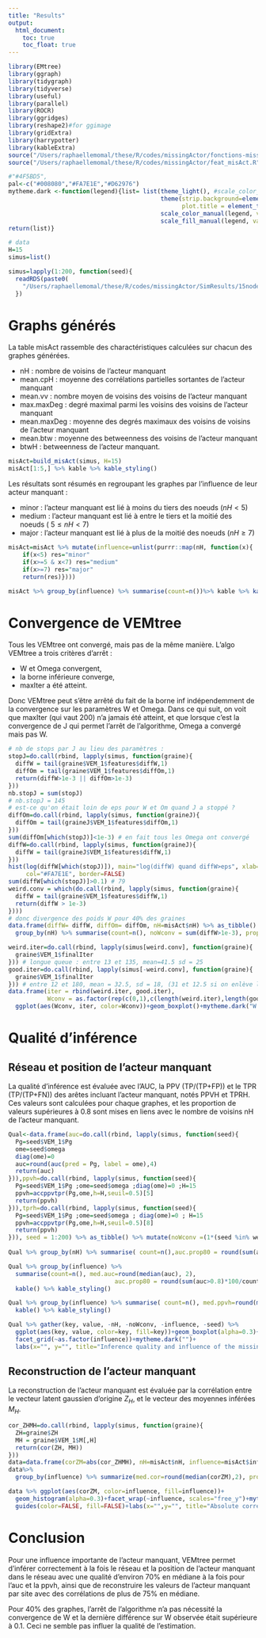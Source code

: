 ```yaml
---
title: "Results"
output: 
  html_document:
    toc: true
    toc_float: true
---
```



```r
library(EMtree)
library(ggraph)
library(tidygraph)
library(tidyverse)
library(useful)
library(parallel)
library(ROCR)
library(ggridges)
library(reshape2)#for ggimage
library(gridExtra)
library(harrypotter)
library(kableExtra)
source("/Users/raphaellemomal/these/R/codes/missingActor/fonctions-missing.R")
source("/Users/raphaellemomal/these/R/codes/missingActor/feat_misAct.R")

#"#4F5BD5",
pal<-c("#008080","#FA7E1E","#D62976")
mytheme.dark <-function(legend){list= list(theme_light(), #scale_color_hp(legend,option="Ravenclaw", discrete=TRUE, begin=0.1 ), #scale_fill_hp(legend,option="Ravenclaw", discrete=TRUE, begin=0.1 ),
                                           theme(strip.background=element_rect(fill="gray50",colour ="gray50"),
                                                 plot.title = element_text(hjust = 0.5)),
                                           scale_color_manual(legend, values=pal),
                                           scale_fill_manual(legend, values=pal))
return(list)}

# data
H=15
simus=list()

simus=lapply(1:200, function(seed){
  readRDS(paste0(
    "/Users/raphaellemomal/these/R/codes/missingActor/SimResults/15nodes_1r/SF_seed",seed,".rds"))
  })
```


# Graphs générés

La table misAct rassemble des charactéristiques calculées sur chacun des graphes générées. 

- nH : nombre de voisins de l'acteur manquant
- mean.cpH : moyenne des corrélations partielles sortantes de l'acteur manquant
- mean.vv : nombre moyen de voisins des voisins de l'acteur manquant
- max.maxDeg : degré maximal parmi les voisins des voisins de l'acteur manquant
- mean.maxDeg : moyenne des degrés maximaux des voisins de voisins de l'acteur manquant
- mean.btw : moyenne des betweenness des voisins de l'acteur manquant
- btwH : betweenness de l'acteur manquant.

```r
misAct=build_misAct(simus, H=15)
misAct[1:5,] %>% kable %>% kable_styling()
```



Les résultats sont résumés en regroupant les graphes par l'influence de leur acteur manquant :

- minor : l'acteur manquant est lié à moins du tiers des noeuds ($nH<5$)
- medium : l'acteur manquant est lié à entre le tiers et la moitié des noeuds ( $5 \leq nH < 7$)
- major : l'acteur manquant est lié à plus de la moitié des noeuds ($nH \geq 7$)


```r
misAct=misAct %>% mutate(influence=unlist(purrr::map(nH, function(x){
    if(x<5) res="minor"
    if(x>=5 & x<7) res="medium"
    if(x>=7) res="major"
    return(res)})))

misAct %>% group_by(influence) %>% summarise(count=n())%>% kable %>% kable_styling()
```


# Convergence de VEMtree

Tous les VEMtree ont convergé, mais pas de la même manière. L'algo VEMtree a trois critères d'arrêt :

- W et Omega convergent,
- la borne inférieure converge,
- maxIter a été atteint.

Donc VEMtree peut s'être arrêté du fait de la borne inf indépendemment de la convergence sur les paramètres W et Omega. Dans ce qui suit, on voit que maxIter (qui vaut 200) n'a jamais été atteint, et que lorsque c'est la convergence de J qui permet l'arrêt de l'algorithme, Omega a convergé mais pas W.

```r
 
# nb de stops par J au lieu des paramètres : 
stopJ=do.call(rbind, lapply(simus, function(graine){
  diffW = tail(graine$VEM_1$features$diffW,1)
  diffOm = tail(graine$VEM_1$features$diffOm,1)
  return(diffW>1e-3 || diffOm>1e-3)
}))
nb.stopJ = sum(stopJ)
# nb.stopJ = 145
# est-ce qu'on était loin de eps pour W et Om quand J a stoppé ?
diffOm=do.call(rbind, lapply(simus, function(graineJ){
  diffOm = tail(graineJ$VEM_1$features$diffOm,1)
}))
sum(diffOm[which(stopJ)]<1e-3) # en fait tous les Omega ont convergé
diffW=do.call(rbind, lapply(simus, function(graineJ){
  diffW = tail(graineJ$VEM_1$features$diffW,1)
}))
hist(log(diffW[which(stopJ)]), main="log(diffW) quand diffW>eps", xlab="", ylab="",
     col="#FA7E1E", border=FALSE)
sum(diffW[which(stopJ)]>0.1) # 79
weird.conv = which(do.call(rbind, lapply(simus, function(graine){
  diffW = tail(graine$VEM_1$features$diffW,1)
  return(diffW > 1e-3)
})))
# donc divergence des poids W pour 40% des graines
data.frame(diffW= diffW, diffOm= diffOm, nH=misAct$nH) %>% as_tibble() %>% 
  group_by(nH) %>% summarise(count=n(), noWconv = sum(diffW>1e-3), prop=round(100*noWconv/count, 1)) %>% kable() %>% kable_styling()

weird.iter=do.call(rbind, lapply(simus[weird.conv], function(graine){
  graine$VEM_1$finalIter
})) # longue queue : entre 13 et 135, mean=41.5 sd = 25
good.iter=do.call(rbind, lapply(simus[-weird.conv], function(graine){
  graine$VEM_1$finalIter
})) # entre 12 et 180, mean = 32.5, sd = 18, (31 et 12.5 si on enlève la valeur extrême)
data.frame(iter = rbind(weird.iter, good.iter), 
           Wconv = as.factor(rep(c(0,1),c(length(weird.iter),length(good.iter))) ) )%>% 
  ggplot(aes(Wconv, iter, color=Wconv))+geom_boxplot()+mytheme.dark("W converged")

```

# Qualité d'inférence

## Réseau et position de l'acteur manquant

La qualité d'inférence est évaluée avec l'AUC, la PPV (TP/(TP+FP)) et le TPR (TP/(TP+FN)) des arêtes incluant l'acteur manquant, notés PPVH et TPRH. Ces valeurs sont calculées pour chaque graphes, et les proportion de valeurs supérieures à 0.8 sont mises en liens avec le nombre de voisins nH de l'acteur manquant.

```r
Qual<-data.frame(auc=do.call(rbind, lapply(simus, function(seed){
  Pg=seed$VEM_1$Pg
  ome=seed$omega
  diag(ome)=0
  auc=round(auc(pred = Pg, label = ome),4)
  return(auc)
})),ppvh=do.call(rbind, lapply(simus, function(seed){
  Pg=seed$VEM_1$Pg ;ome=seed$omega ;diag(ome)=0 ;H=15
  ppvh=accppvtpr(Pg,ome,h=H,seuil=0.5)[5]
  return(ppvh)
})),tprh=do.call(rbind, lapply(simus, function(seed){
  Pg=seed$VEM_1$Pg ;ome=seed$omega ; diag(ome)=0 ; H=15
  ppvh=accppvtpr(Pg,ome,h=H,seuil=0.5)[8]
  return(ppvh)
})), seed = 1:200) %>% as_tibble() %>% mutate(noWconv =(1*(seed %in% weird.conv)), nH = misAct$nH,influence=misAct$influence)
 
Qual %>% group_by(nH) %>% summarise( count=n(),auc.prop80 = round(sum(auc>0.8)*100/count, 1), pvh.prop80 = round(sum(ppvh>0.8)*100/count, 1))%>% kable() %>% kable_styling()

Qual %>% group_by(influence) %>% 
  summarise(count=n(), med.auc=round(median(auc), 2),
                              auc.prop80 = round(sum(auc>0.8)*100/count, 1),noWconv.prop=round(sum(noWconv)*100/count, 1))%>% 
  kable() %>% kable_styling()

Qual %>% group_by(influence) %>% summarise( count=n(), med.ppvh=round(median(ppvh),2), med.tprh=round(median(tprh),2), ppvh.prop80 = round(sum(ppvh>0.8)*100/count, 1),tprh.prop80 = round(sum(tprh>0.8)*100/count, 1))%>% 
  kable() %>% kable_styling()

Qual %>% gather(key, value, -nH, -noWconv, -influence, -seed) %>% 
  ggplot(aes(key, value, color=key, fill=key))+geom_boxplot(alpha=0.3)+
  facet_grid(~as.factor(influence))+mytheme.dark("")+
  labs(x="", y="", title="Inference quality and influence of the missing actor")


```

## Reconstruction de l'acteur manquant

La reconstruction de l'acteur manquant est évaluée par la corrélation entre le vecteur latent gaussien d'origine $Z_H$, et le vecteur des moyennes inférées $M_H$.

```r
cor_ZHMH=do.call(rbind, lapply(simus, function(graine){
  ZH=graine$ZH
  MH = graine$VEM_1$M[,H]
  return(cor(ZH, MH))
}))
data=data.frame(corZM=abs(cor_ZHMH), nH=misAct$nH, influence=misAct$influence) 
data%>% 
  group_by(influence) %>% summarize(med.cor=round(median(corZM),2), prop50 = round(100*sum(corZM>0.5)/n(),1)) %>% kable() %>% kable_styling()

data %>% ggplot(aes(corZM, color=influence, fill=influence))+
  geom_histogram(alpha=0.3)+facet_wrap(~influence, scales="free_y")+mytheme.dark("")+
  guides(color=FALSE, fill=FALSE)+labs(x="",y="", title="Absolute correlation between initial ZH and estimated MH")

```

# Conclusion

Pour une influence importante de l'acteur manquant, VEMtree permet d'inférer correctement à la fois le réseau et la position de l'acteur manquant dans le réseau avec une qualité d'environ 70% en médiane à la fois pour l'auc et la ppvh, ainsi que de reconstruire les valeurs de l'acteur manquant par site avec des corrélations de plus de 75% en médiane.

Pour 40% des graphes, l'arrêt de l'algorithme n'a pas nécessité la convergence de W et la dernière différence sur W observée était supérieure à 0.1. Ceci ne semble pas influer la qualité de l'estimation.